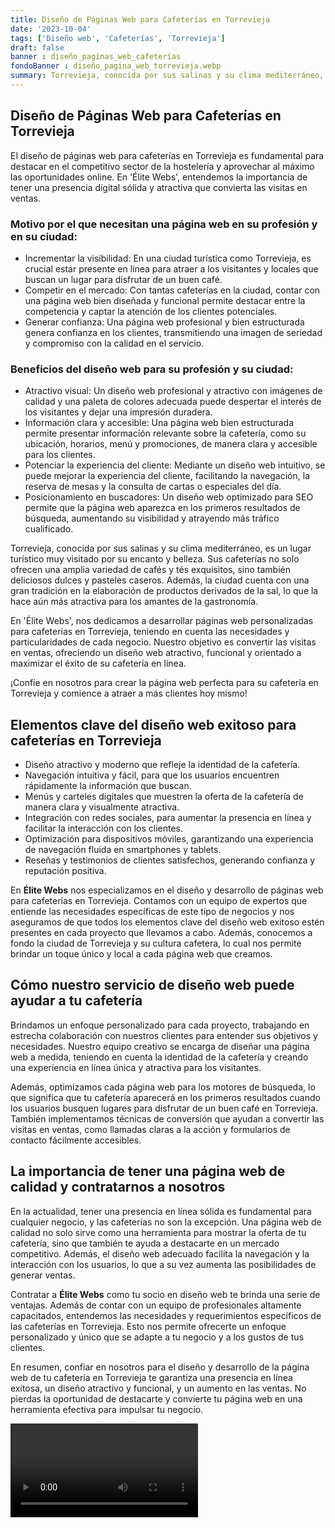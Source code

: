 ```yaml
---
title: Diseño de Páginas Web para Cafeterías en Torrevieja
date: '2023-10-04'
tags: ['Diseño web', 'Cafeterías', 'Torrevieja']
draft: false
banner : diseño_paginas_web_cafeterías
fondoBanner : diseño_pagina_web_torrevieja.webp
summary: Torrevieja, conocida por sus salinas y su clima mediterráneo, es un lugar turístico muy visitado por su encanto y belleza. Sus cafeterías no solo ofrecen una amplia variedad de cafés y tés exquisitos, sino también deliciosos dulces y pasteles caseros. Además, la ciudad cuenta con una gran tradición en la elaboración de productos derivados de la sal, lo que la hace aún más atractiva para los amantes de la gastronomía.
---
```


## Diseño de Páginas Web para Cafeterías en Torrevieja
El diseño de páginas web para cafeterías en Torrevieja es fundamental para destacar en el competitivo sector de la hostelería y aprovechar al máximo las oportunidades online. En 'Élite Webs', entendemos la importancia de tener una presencia digital sólida y atractiva que convierta las visitas en ventas.

### Motivo por el que necesitan una página web en su profesión y en su ciudad:
- Incrementar la visibilidad: En una ciudad turística como Torrevieja, es crucial estar presente en línea para atraer a los visitantes y locales que buscan un lugar para disfrutar de un buen café.
- Competir en el mercado: Con tantas cafeterías en la ciudad, contar con una página web bien diseñada y funcional permite destacar entre la competencia y captar la atención de los clientes potenciales.
- Generar confianza: Una página web profesional y bien estructurada genera confianza en los clientes, transmitiendo una imagen de seriedad y compromiso con la calidad en el servicio.

### Beneficios del diseño web para su profesión y su ciudad:
- Atractivo visual: Un diseño web profesional y atractivo con imágenes de calidad y una paleta de colores adecuada puede despertar el interés de los visitantes y dejar una impresión duradera.
- Información clara y accesible: Una página web bien estructurada permite presentar información relevante sobre la cafetería, como su ubicación, horarios, menú y promociones, de manera clara y accesible para los clientes.
- Potenciar la experiencia del cliente: Mediante un diseño web intuitivo, se puede mejorar la experiencia del cliente, facilitando la navegación, la reserva de mesas y la consulta de cartas o especiales del día.
- Posicionamiento en buscadores: Un diseño web optimizado para SEO permite que la página web aparezca en los primeros resultados de búsqueda, aumentando su visibilidad y atrayendo más tráfico cualificado.

Torrevieja, conocida por sus salinas y su clima mediterráneo, es un lugar turístico muy visitado por su encanto y belleza. Sus cafeterías no solo ofrecen una amplia variedad de cafés y tés exquisitos, sino también deliciosos dulces y pasteles caseros. Además, la ciudad cuenta con una gran tradición en la elaboración de productos derivados de la sal, lo que la hace aún más atractiva para los amantes de la gastronomía.

En 'Élite Webs', nos dedicamos a desarrollar páginas web personalizadas para cafeterías en Torrevieja, teniendo en cuenta las necesidades y particularidades de cada negocio. Nuestro objetivo es convertir las visitas en ventas, ofreciendo un diseño web atractivo, funcional y orientado a maximizar el éxito de su cafetería en línea.

¡Confíe en nosotros para crear la página web perfecta para su cafetería en Torrevieja y comience a atraer a más clientes hoy mismo!

<GifSeo />

<Cta />

## Elementos clave del diseño web exitoso para cafeterías en Torrevieja

- Diseño atractivo y moderno que refleje la identidad de la cafetería.
- Navegación intuitiva y fácil, para que los usuarios encuentren rápidamente la información que buscan.
- Menús y carteles digitales que muestren la oferta de la cafetería de manera clara y visualmente atractiva.
- Integración con redes sociales, para aumentar la presencia en línea y facilitar la interacción con los clientes.
- Optimización para dispositivos móviles, garantizando una experiencia de navegación fluida en smartphones y tablets.
- Reseñas y testimonios de clientes satisfechos, generando confianza y reputación positiva.

En **Élite Webs** nos especializamos en el diseño y desarrollo de páginas web para cafeterías en Torrevieja. Contamos con un equipo de expertos que entiende las necesidades específicas de este tipo de negocios y nos aseguramos de que todos los elementos clave del diseño web exitoso estén presentes en cada proyecto que llevamos a cabo. Además, conocemos a fondo la ciudad de Torrevieja y su cultura cafetera, lo cual nos permite brindar un toque único y local a cada página web que creamos.

## Cómo nuestro servicio de diseño web puede ayudar a tu cafetería

Brindamos un enfoque personalizado para cada proyecto, trabajando en estrecha colaboración con nuestros clientes para entender sus objetivos y necesidades. Nuestro equipo creativo se encarga de diseñar una página web a medida, teniendo en cuenta la identidad de la cafetería y creando una experiencia en línea única y atractiva para los visitantes.

Además, optimizamos cada página web para los motores de búsqueda, lo que significa que tu cafetería aparecerá en los primeros resultados cuando los usuarios busquen lugares para disfrutar de un buen café en Torrevieja. También implementamos técnicas de conversión que ayudan a convertir las visitas en ventas, como llamadas claras a la acción y formularios de contacto fácilmente accesibles.

## La importancia de tener una página web de calidad y contratarnos a nosotros

En la actualidad, tener una presencia en línea sólida es fundamental para cualquier negocio, y las cafeterías no son la excepción. Una página web de calidad no solo sirve como una herramienta para mostrar la oferta de tu cafetería, sino que también te ayuda a destacarte en un mercado competitivo. Además, el diseño web adecuado facilita la navegación y la interacción con los usuarios, lo que a su vez aumenta las posibilidades de generar ventas.

Contratar a **Élite Webs** como tu socio en diseño web te brinda una serie de ventajas. Además de contar con un equipo de profesionales altamente capacitados, entendemos las necesidades y requerimientos específicos de las cafeterías en Torrevieja. Esto nos permite ofrecerte un enfoque personalizado y único que se adapte a tu negocio y a los gustos de tus clientes.

En resumen, confiar en nosotros para el diseño y desarrollo de la página web de tu cafetería en Torrevieja te garantiza una presencia en línea exitosa, un diseño atractivo y funcional, y un aumento en las ventas. No pierdas la oportunidad de destacarte y convierte tu página web en una herramienta efectiva para impulsar tu negocio.

<Video />

<CtaBot job='Cafeterías' city='Torrevieja'/>

<Gmaps query='Torrevieja+españa+maps' />